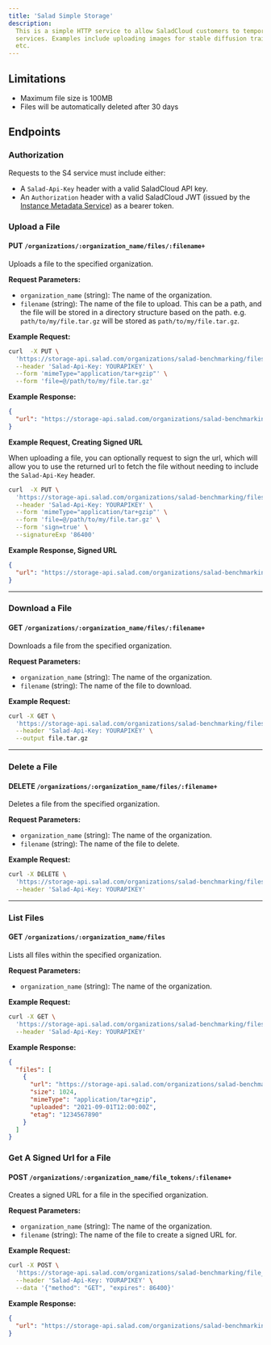 ```yaml
---
title: 'Salad Simple Storage'
description:
  This is a simple HTTP service to allow SaladCloud customers to temporarily upload assets for use in other SaladCloud
  services. Examples include uploading images for stable diffusion training or inference, audio clips for transcription,
  etc.
---
```


## Limitations

- Maximum file size is 100MB
- Files will be automatically deleted after 30 days

## Endpoints

### Authorization

Requests to the S4 service must include either:

- A `Salad-Api-Key` header with a valid SaladCloud API key.
- An `Authorization` header with a valid SaladCloud JWT (issued by the
  [Instance Metadata Service](/container-engine/imds)) as a bearer token.

### Upload a File

#### PUT `/organizations/:organization_name/files/:filename+`

Uploads a file to the specified organization.

**Request Parameters:**

- `organization_name` (string): The name of the organization.
- `filename` (string): The name of the file to upload. This can be a path, and the file will be stored in a directory
  structure based on the path. e.g. `path/to/my/file.tar.gz` will be stored as `path/to/my/file.tar.gz`.

**Example Request:**

```bash
curl  -X PUT \
  'https://storage-api.salad.com/organizations/salad-benchmarking/files/path/to/my/file.tar.gz' \
  --header 'Salad-Api-Key: YOURAPIKEY' \
  --form 'mimeType="application/tar+gzip"' \
  --form 'file=@/path/to/my/file.tar.gz'
```

**Example Response:**

```json
{
  "url": "https://storage-api.salad.com/organizations/salad-benchmarking/files/path/to/my/file.tar.gz"
}
```

**Example Request, Creating Signed URL**

When uploading a file, you can optionally request to sign the url, which will allow you to use the returned url to fetch
the file without needing to include the `Salad-Api-Key` header.

```bash
curl  -X PUT \
  'https://storage-api.salad.com/organizations/salad-benchmarking/files/path/to/my/file.tar.gz' \
  --header 'Salad-Api-Key: YOURAPIKEY' \
  --form 'mimeType="application/tar+gzip"' \
  --form 'file=@/path/to/my/file.tar.gz' \
  --form 'sign=true' \
  --signatureExp '86400'
```

**Example Response, Signed URL**

```json
{
  "url": "https://storage-api.salad.com/organizations/salad-benchmarking/files/path/to/my/file.tar.gz?token=8eb6de1b-b313-4169-8411-39860ebc73ab"
}
```

---

### Download a File

#### GET `/organizations/:organization_name/files/:filename+`

Downloads a file from the specified organization.

**Request Parameters:**

- `organization_name` (string): The name of the organization.
- `filename` (string): The name of the file to download.

**Example Request:**

```bash
curl -X GET \
  'https://storage-api.salad.com/organizations/salad-benchmarking/files/path/to/my/file.tar.gz' \
  --header 'Salad-Api-Key: YOURAPIKEY' \
  --output file.tar.gz
```

---

### Delete a File

#### DELETE `/organizations/:organization_name/files/:filename+`

Deletes a file from the specified organization.

**Request Parameters:**

- `organization_name` (string): The name of the organization.
- `filename` (string): The name of the file to delete.

**Example Request:**

```bash
curl -X DELETE \
  'https://storage-api.salad.com/organizations/salad-benchmarking/files/path/to/my/file.tar.gz' \
  --header 'Salad-Api-Key: YOURAPIKEY'
```

---

### List Files

#### GET `/organizations/:organization_name/files`

Lists all files within the specified organization.

**Request Parameters:**

- `organization_name` (string): The name of the organization.

**Example Request:**

```bash
curl -X GET \
  'https://storage-api.salad.com/organizations/salad-benchmarking/files' \
  --header 'Salad-Api-Key: YOURAPIKEY'
```

**Example Response:**

```json
{
  "files": [
    {
      "url": "https://storage-api.salad.com/organizations/salad-benchmarking/files/path/to/my/file.tar.gz",
      "size": 1024,
      "mimeType": "application/tar+gzip",
      "uploaded": "2021-09-01T12:00:00Z",
      "etag": "1234567890"
    }
  ]
}
```

### Get A Signed Url for a File

#### POST `/organizations/:organization_name/file_tokens/:filename+`

Creates a signed URL for a file in the specified organization.

**Request Parameters:**

- `organization_name` (string): The name of the organization.
- `filename` (string): The name of the file to create a signed URL for.

**Example Request:**

```bash
curl -X POST \
  'https://storage-api.salad.com/organizations/salad-benchmarking/file_tokens/path/to/my/file.tar.gz' \
  --header 'Salad-Api-Key: YOURAPIKEY' \
  --data '{"method": "GET", "expires": 86400}'
```

**Example Response:**

```json
{
  "url": "https://storage-api.salad.com/organizations/salad-benchmarking/files/path/to/my/file.tar.gz?token=974360ea-63f7-4db3-9692-72ca5dbae615"
}
```
